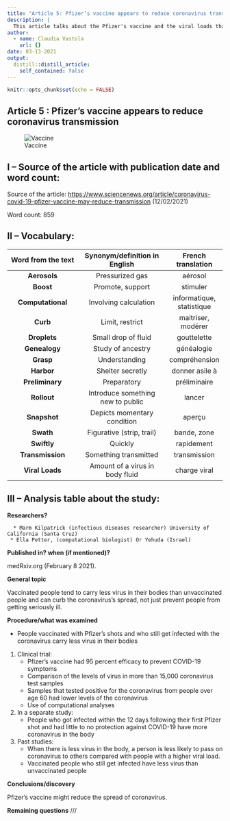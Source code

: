 ```yaml
---
title: "Article 5: Pfizer’s vaccine appears to reduce coronavirus transmission"
description: |
  This article talks about the Pfizer's vaccine and the viral loads that people carry.
author:
  - name: Claudia Vastola
    url: {}
date: 03-13-2021
output:
  distill::distill_article:
    self_contained: false
---
```


```r
knitr::opts_chunk$set(echo = FALSE)
```

## Article 5 : Pfizer’s vaccine appears to reduce coronavirus transmission


![Vaccine](../2021-03-15-article-5/Images/vaccine.png)


## I – Source of the article with publication date and word count:


Source of the article:  <https://www.sciencenews.org/article/coronavirus-covid-19-pfizer-vaccine-may-reduce-transmission> (12/02/2021)


Word count: 859


## II – Vocabulary: 


| Word from the text | Synonym/definition in English | French translation | 
|:----------:|:-------------:|:------:|
| **Aerosols** | Pressurized gas | aérosol |
| **Boost** | Promote, support | stimuler |
| **Computational** | Involving calculation | informatique, statistique |
| **Curb** | Limit, restrict | maitriser, modérer |
| **Droplets** | Small drop of fluid | gouttelette |
| **Genealogy** | Study of ancestry | généalogie |
| **Grasp** | Understanding | compréhension |
| **Harbor** | Shelter secretly | donner asile à |
| **Preliminary** | Preparatory | préliminaire |
| **Rollout** | Introduce something new to public | lancer |
| **Snapshot** | Depicts momentary condition | aperçu |
| **Swath** | Figurative (strip, trail) | bande, zone |
| **Swiftly** | Quickly | rapidement |
| **Transmission** | Something transmitted | transmission |
| **Viral Loads** | Amount of a virus in body fluid | charge viral |


## III – Analysis table about the study:


**Researchers?** 


      * Marm Kilpatrick (infectious diseases researcher) University of California (Santa Cruz)
     * Ella Petter, (computational biologist) Or Yehuda (Israel)


**Published in? when (if mentioned)?**  


medRxiv.org (February 8 2021).


**General topic**  


Vaccinated people tend to carry less virus in their bodies than unvaccinated people and can curb the coronavirus’s spread, not just prevent people from getting seriously ill. 


**Procedure/what was examined** 


* People vaccinated with Pfizer’s shots and who still get infected with the coronavirus carry less virus in their bodies
1. Clinical trial:
    * Pfizer’s vaccine had 95 percent efficacy to prevent COVID-19 symptoms
    * Comparison of the levels of virus in more than 15,000 coronavirus test samples
    * Samples that tested positive for the coronavirus from people over age 60 had lower levels of the coronavirus
    * Use of computational analyses 

2. In a separate study:
    * People who got infected within the 12 days following their first Pfizer shot and had little to no protection against COVID-19 have more coronavirus in the body 

3. Past studies:
    * When there is less virus in the body, a person is less likely to pass on coronavirus to others compared with people with a higher viral load. 
    * Vaccinated people who still get infected have less virus than unvaccinated people


**Conclusions/discovery**   

 
Pfizer’s vaccine might reduce the spread of coronavirus.
 
 
**Remaining questions**   ///
